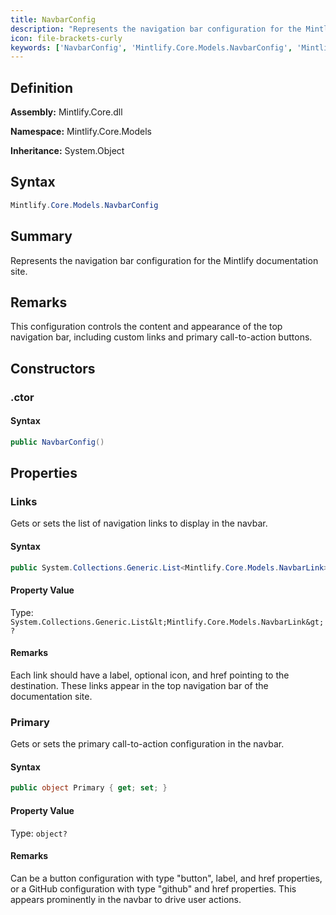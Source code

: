 ```yaml
---
title: NavbarConfig
description: "Represents the navigation bar configuration for the Mintlify documentation site."
icon: file-brackets-curly
keywords: ['NavbarConfig', 'Mintlify.Core.Models.NavbarConfig', 'Mintlify.Core.Models', 'class', 'System.Object']
---
```


## Definition

**Assembly:** Mintlify.Core.dll

**Namespace:** Mintlify.Core.Models

**Inheritance:** System.Object

## Syntax

```csharp
Mintlify.Core.Models.NavbarConfig
```

## Summary

Represents the navigation bar configuration for the Mintlify documentation site.

## Remarks

This configuration controls the content and appearance of the top navigation bar,
            including custom links and primary call-to-action buttons.

## Constructors

### .ctor

#### Syntax

```csharp
public NavbarConfig()
```

## Properties

### Links

Gets or sets the list of navigation links to display in the navbar.

#### Syntax

```csharp
public System.Collections.Generic.List<Mintlify.Core.Models.NavbarLink> Links { get; set; }
```

#### Property Value

Type: `System.Collections.Generic.List&lt;Mintlify.Core.Models.NavbarLink&gt;?`

#### Remarks

Each link should have a label, optional icon, and href pointing to the destination.
            These links appear in the top navigation bar of the documentation site.

### Primary

Gets or sets the primary call-to-action configuration in the navbar.

#### Syntax

```csharp
public object Primary { get; set; }
```

#### Property Value

Type: `object?`

#### Remarks

Can be a button configuration with type "button", label, and href properties,
            or a GitHub configuration with type "github" and href properties.
            This appears prominently in the navbar to drive user actions.


